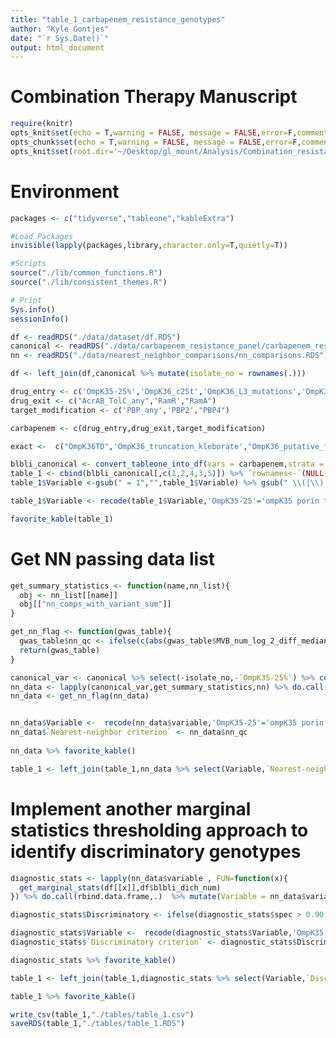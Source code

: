 ```yaml
---
title: "table_1_carbapenem_resistance_genotypes"
author: "Kyle Gontjes"
date: "`r Sys.Date()`"
output: html_document
---
```


# Combination Therapy Manuscript

```r
require(knitr)
opts_knit$set(echo = T,warning = FALSE, message = FALSE,error=F,comment=NA)
opts_chunk$set(echo = T,warning = FALSE, message = FALSE,error=F,comment=NA)
opts_knit$set(root.dir='~/Desktop/gl_mount/Analysis/Combination_resistance/pre-intro-blbli-resistance-ms/')
```

# Environment
```r
packages <- c("tidyverse","tableone","kableExtra")

#Load Packages
invisible(lapply(packages,library,character.only=T,quietly=T))

#Scripts
source("./lib/common_functions.R")
source("./lib/consistent_themes.R")

# Print
Sys.info()
sessionInfo() 
```

```r
df <- readRDS("./data/dataset/df.RDS")
canonical <- readRDS("./data/carbapenem_resistance_panel/carbapenem_resistance_panel_matrix.RDS")
nn <- readRDS("./data/nearest_neighbor_comparisons/nn_comparisons.RDS")

df <- left_join(df,canonical %>% mutate(isolate_no = rownames(.))) 
```

```r
drug_entry <- c('OmpK35-25%','OmpK36_c25t','OmpK36_L3_mutations','OmpK36GD','OmpK36TD','OmpK36_non_syn','OmpK36_putative_function_altering',"OmpK36_truncation_kleborate",'OmpK36_intergenic','OmpK36_promoter_IS')
drug_exit <- c("AcrAB_TolC_any",'RamR',"RamA")
target_modification <- c('PBP_any','PBP2',"PBP4")

carbapenem <- c(drug_entry,drug_exit,target_modification)

exact <-  c("OmpK36TD",'OmpK36_truncation_kleborate',"OmpK36_putative_function_altering","OmpK36_intergenic","OmpK36_promoter_IS","AcrAB_TolC_any","RamR","RamA","PBP_any","PBP2","PBP4")
```

```r
blbli_canonical <- convert_tableone_into_df(vars = carbapenem,strata = "blbli_dich",factorVars = carbapenem,dataset=df,outcome_names = c("BL/BLI Susceptible","BL/BLI Resistant"),exact=exact) %>% as.data.frame() 
table_1 <- cbind(blbli_canonical[,c(1,2,4,3,5)]) %>% `rownames<-`(NULL) 
table_1$Variable <-gsub(" = 1","",table_1$Variable) %>% gsub(" \\(|\\)|\\%","",.) 

table_1$Variable <- recode(table_1$Variable,'OmpK35-25'='ompK35 porin truncation at 25%','OmpK36_c25t'='C25T transition in ompK36','OmpK36_L3_mutations'='Loop 3 insertion','OmpK36GD'='GD insertion','OmpK36TD'='TD insertion','OmpK36_truncation_kleborate'='ompK36 truncation', 'OmpK36_non_syn'='ompK36 non-synonymous mutation','OmpK36_putative_function_altering'='ompK36 putative function-altering mutations','OmpK36_intergenic'='ompK36 intergenic region','OmpK36_promoter_IS'='Insertion seqeunce at ompK36 promoter',"AcrAB_TolC_any" = 'acrAB-tolC efflux pump mutant','RamR'='ramR efflux pump regulator PFAV',"RamA"='ramA efflux pump activator PFAV','PBP_any'='Non-synonymous mutations in penicillin-binding-proteins','PBP2'='Penicillin-binding protein-2',"PBP4"='Penicillin-binding protein-4')

favorite_kable(table_1)  
``` 

# Get NN passing data list
```r
get_summary_statistics <- function(name,nn_list){
  obj <- nn_list[[name]]
  obj[["nn_comps_with_variant_sum"]]
}

get_nn_flag <- function(gwas_table){
  gwas_table$nn_qc <- ifelse(c(abs(gwas_table$MVB_num_log_2_diff_median) >1 | abs(gwas_table$IR_num_log_2_diff_median) >1),"Pass","Fail")  
  return(gwas_table)  
}
```

```r
canonical_var <- canonical %>% select(-isolate_no,-`OmpK35-25%`) %>% colnames()
nn_data <- lapply(canonical_var,get_summary_statistics,nn) %>% do.call(rbind,.) %>% mutate(variable = canonical_var)  
nn_data <- get_nn_flag(nn_data) 


nn_data$Variable <-  recode(nn_data$variable,'OmpK35-25'='ompK35 porin truncation at 25%','OmpK36_c25t'='C25T transition in ompK36','OmpK36_L3_mutations'='Loop 3 insertion','OmpK36GD'='GD insertion','OmpK36TD'='TD insertion','OmpK36_truncation_kleborate'='ompK36 truncation', 'OmpK36_non_syn'='ompK36 non-synonymous mutation','OmpK36_putative_function_altering'='ompK36 putative function-altering mutations','OmpK36_intergenic'='ompK36 intergenic region','OmpK36_promoter_IS'='Insertion seqeunce at ompK36 promoter',"AcrAB_TolC_any" = 'acrAB-tolC efflux pump mutant','RamR'='ramR efflux pump regulator PFAV',"RamA"='ramA efflux pump activator PFAV','PBP_any'='Non-synonymous mutations in penicillin-binding-proteins','PBP2'='Penicillin-binding protein-2',"PBP4"='Penicillin-binding protein-4')
nn_data$`Nearest-neighbor criterion` <- nn_data$nn_qc 
 
nn_data %>% favorite_kable()

table_1 <- left_join(table_1,nn_data %>% select(Variable,`Nearest-neighbor criterion`))
```

# Implement another marginal statistics thresholding approach to identify discriminatory genotypes
```r
diagnostic_stats <- lapply(nn_data$variable , FUN=function(x){
  get_marginal_stats(df[[x]],df$blbli_dich_num)
}) %>% do.call(rbind.data.frame,.)  %>% mutate(Variable = nn_data$variable )

diagnostic_stats$Discriminatory <- ifelse(diagnostic_stats$spec > 0.90 & diagnostic_stats$accuracy > 0.80,"Pass","Fail")

diagnostic_stats$Variable <-  recode(diagnostic_stats$Variable,'OmpK35-25'='ompK35 porin truncation at 25%','OmpK36_c25t'='C25T transition in ompK36','OmpK36_L3_mutations'='Loop 3 insertion','OmpK36GD'='GD insertion','OmpK36TD'='TD insertion','OmpK36_truncation_kleborate'='ompK36 truncation', 'OmpK36_non_syn'='ompK36 non-synonymous mutation','OmpK36_putative_function_altering'='ompK36 putative function-altering mutations','OmpK36_intergenic'='ompK36 intergenic region','OmpK36_promoter_IS'='Insertion seqeunce at ompK36 promoter',"AcrAB_TolC_any" = 'acrAB-tolC efflux pump mutant','RamR'='ramR efflux pump regulator PFAV',"RamA"='ramA efflux pump activator PFAV','PBP_any'='Non-synonymous mutations in penicillin-binding-proteins','PBP2'='Penicillin-binding protein-2',"PBP4"='Penicillin-binding protein-4')
diagnostic_stats$`Discriminatory criterion` <- diagnostic_stats$Discriminatory 

diagnostic_stats %>% favorite_kable()

table_1 <- left_join(table_1,diagnostic_stats %>% select(Variable,`Discriminatory criterion`))
```

```r
table_1 %>% favorite_kable()
```


```r
write_csv(table_1,"./tables/table_1.csv")
saveRDS(table_1,"./tables/table_1.RDS")
```